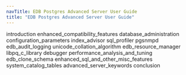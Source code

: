 ```yaml
---
navTitle: EDB Postgres Advanced Server User Guide
title: "EDB Postgres Advanced Server User Guide"
---
```




<div class="toctree" maxdepth="6">

introduction enhanced\_compatibility\_features database\_administration configuration\_parameters index\_advisor sql\_profiler pgsnmpd edb\_audit\_logging unicode\_collation\_algorithm edb\_resource\_manager libpq\_c\_library debugger performance\_analysis\_and\_tuning edb\_clone\_schema enhanced\_sql\_and\_other\_misc\_features system\_catalog\_tables advanced\_server\_keywords conclusion

</div>
